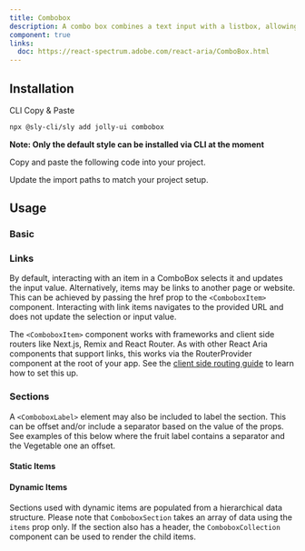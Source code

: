 ```yaml
---
title: Combobox
description: A combo box combines a text input with a listbox, allowing users to filter a list of options to items matching a query.
component: true
links:
  doc: https://react-spectrum.adobe.com/react-aria/ComboBox.html
---
```


<ComponentPreview name="combobox-demo" />

## Installation

<Tabs defaultValue="cli">

<TabsList>
  <TabsTrigger value="cli">CLI</TabsTrigger>
  <TabsTrigger value="manual">Copy & Paste</TabsTrigger>
</TabsList>

<TabsContent value="cli">

```bash
npx @sly-cli/sly add jolly-ui combobox
```

**Note: Only the default style can be installed via CLI at the moment**

</TabsContent>

<TabsContent value="manual">

<Steps>

<Step>Copy and paste the following code into your project.</Step>

<ComponentSource name="combobox" />

<Step>Update the import paths to match your project setup.</Step>

</Steps>

</TabsContent>

</Tabs>

## Usage

### Basic

<ComponentPreview name="combobox-basic" />

### Links

By default, interacting with an item in a ComboBox selects it and updates the input value.
Alternatively, items may be links to another page or website. This can be achieved by passing the href prop to the `<ComboboxItem>` component.
Interacting with link items navigates to the provided URL and does not update the selection or input value.

The `<ComboboxItem>` component works with frameworks and client side routers like Next.js, Remix and React Router.
As with other React Aria components that support links, this works via the RouterProvider component at the root of your app.
See the [client side routing guide](https://react-spectrum.adobe.com/react-aria/routing.html) to learn how to set this up.

<ComponentPreview name="combobox-link" />

### Sections

A `<ComboboxLabel>` element may also be included to label the section. This can be offset and/or include a separator based on the value of the props.
See examples of this below where the fruit label contains a separator and the Vegetable one an offset.

#### Static Items

<ComponentPreview name="combobox-section" />

#### Dynamic Items

Sections used with dynamic items are populated from a hierarchical data structure. Please note that `ComboboxSection` takes an array of data using the `items` prop only.
If the section also has a header, the `ComboboxCollection` component can be used to render the child items.

<ComponentPreview name="combobox-dynamic" />
